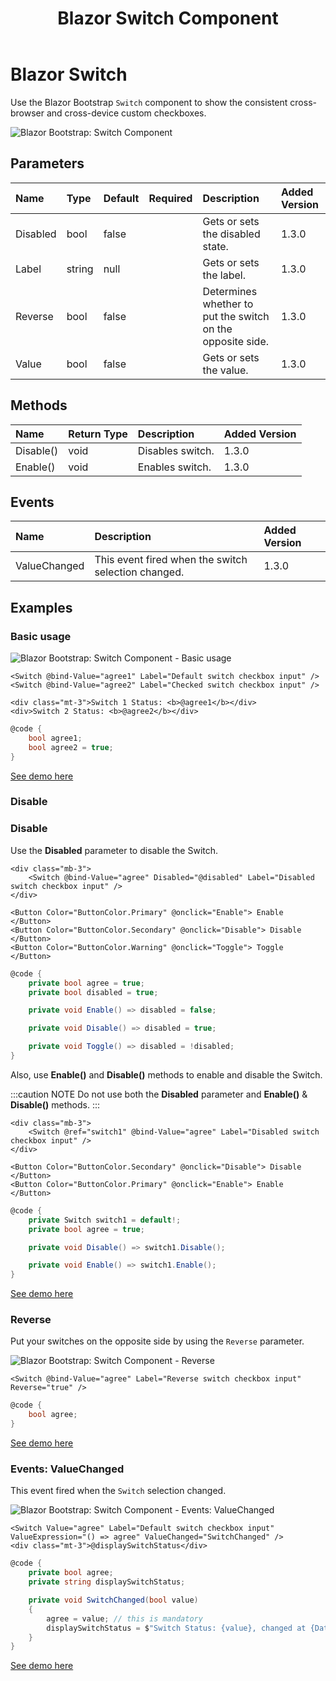 ﻿---
title: Blazor Switch Component
description: Use the Blazor Bootstrap `Switch` component to show the consistent cross-browser and cross-device custom checkboxes.
image: https://i.imgur.com/ALKzreq.png

sidebar_label: Switch
sidebar_position: 9
---


# Blazor Switch

Use the Blazor Bootstrap `Switch` component to show the consistent cross-browser and cross-device custom checkboxes.

<CarbonAd />

<img src="https://i.imgur.com/ALKzreq.png" alt="Blazor Bootstrap: Switch Component" />

## Parameters

| Name | Type | Default | Required | Description | Added Version |
|:--|:--|:--|:--|:--|:--|
| Disabled | bool | false | | Gets or sets the disabled state. | 1.3.0 |
| Label | string | null | | Gets or sets the label.  | 1.3.0 |
| Reverse | bool | false | | Determines whether to put the switch on the opposite side. | 1.3.0 |
| Value | bool | false | | Gets or sets the value. | 1.3.0 |

## Methods

| Name | Return Type |Description | Added Version |
|:--|:--|:--|:--|
| Disable() | void | Disables switch. | 1.3.0 |
| Enable() | void | Enables switch. | 1.3.0 |

## Events

| Name | Description | Added Version |
|:--|:--|:--|
| ValueChanged | This event fired when the switch selection changed. | 1.3.0 |

## Examples

### Basic usage

<img src="https://i.imgur.com/ALKzreq.png" alt="Blazor Bootstrap: Switch Component - Basic usage" />

```cshtml {} showLineNumbers
<Switch @bind-Value="agree1" Label="Default switch checkbox input" />
<Switch @bind-Value="agree2" Label="Checked switch checkbox input" />

<div class="mt-3">Switch 1 Status: <b>@agree1</b></div>
<div>Switch 2 Status: <b>@agree2</b></div>
```

```cs showLineNumbers
@code {
    bool agree1;
    bool agree2 = true;
}
```

[See demo here](https://demos.blazorbootstrap.com/form/switch#basic-usage)

### Disable

### Disable

Use the <b>Disabled</b> parameter to disable the Switch.

```cshtml {2,5-7} showLineNumbers
<div class="mb-3">
    <Switch @bind-Value="agree" Disabled="@disabled" Label="Disabled switch checkbox input" />
</div>

<Button Color="ButtonColor.Primary" @onclick="Enable"> Enable </Button>
<Button Color="ButtonColor.Secondary" @onclick="Disable"> Disable </Button>
<Button Color="ButtonColor.Warning" @onclick="Toggle"> Toggle </Button>
```

```cs {3,5,7,9} showLineNumbers
@code {
    private bool agree = true;
    private bool disabled = true;

    private void Enable() => disabled = false;

    private void Disable() => disabled = true;

    private void Toggle() => disabled = !disabled;
}
```

Also, use **Enable()** and **Disable()** methods to enable and disable the Switch.

:::caution NOTE
Do not use both the **Disabled** parameter and **Enable()** & **Disable()** methods.
:::

```cshtml {2,5-6} showLineNumbers
<div class="mb-3">
    <Switch @ref="switch1" @bind-Value="agree" Label="Disabled switch checkbox input" />
</div>

<Button Color="ButtonColor.Secondary" @onclick="Disable"> Disable </Button>
<Button Color="ButtonColor.Primary" @onclick="Enable"> Enable </Button>
```

```cs {2,5,7} showLineNumbers
@code {
    private Switch switch1 = default!;
    private bool agree = true;

    private void Disable() => switch1.Disable();

    private void Enable() => switch1.Enable();
}
```

[See demo here](https://demos.blazorbootstrap.com/autocomplete#disable)

### Reverse

Put your switches on the opposite side by using the `Reverse` parameter.

<img src="https://i.imgur.com/Eo7kY1f.png" alt="Blazor Bootstrap: Switch Component - Reverse" />

```cshtml {} showLineNumbers
<Switch @bind-Value="agree" Label="Reverse switch checkbox input" Reverse="true" />
```

```cs {} showLineNumbers
@code {
    bool agree;
}
```

[See demo here](https://demos.blazorbootstrap.com/form/switch#reverse)

### Events: ValueChanged

This event fired when the `Switch` selection changed.

<img src="https://i.imgur.com/MZe3u1z.png" alt="Blazor Bootstrap: Switch Component - Events: ValueChanged" />

```cshtml {} showLineNumbers
<Switch Value="agree" Label="Default switch checkbox input" ValueExpression="() => agree" ValueChanged="SwitchChanged" />
<div class="mt-3">@displaySwitchStatus</div>
```

```cs {} showLineNumbers
@code {
    private bool agree;
    private string displaySwitchStatus;

    private void SwitchChanged(bool value)
    {
        agree = value; // this is mandatory
        displaySwitchStatus = $"Switch Status: {value}, changed at {DateTime.Now.ToLocalTime()}.";
    }
}
```

[See demo here](https://demos.blazorbootstrap.com/form/switch#events-value-changed)